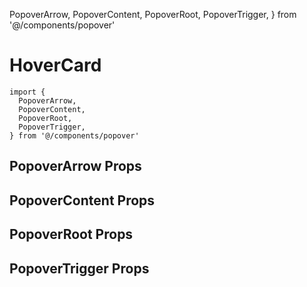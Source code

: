 
  PopoverArrow,
  PopoverContent,
  PopoverRoot,
  PopoverTrigger,
} from '@/components/popover'


<Meta of={PopoverStories} />

# HoverCard

```tsx
import {
  PopoverArrow,
  PopoverContent,
  PopoverRoot,
  PopoverTrigger,
} from '@/components/popover'
```

## PopoverArrow Props

<ArgTypes of={PopoverArrow} />

## PopoverContent Props

<ArgTypes of={PopoverContent} />

## PopoverRoot Props

<ArgTypes of={PopoverRoot} />

## PopoverTrigger Props

<ArgTypes of={PopoverTrigger} />


<Stories />
